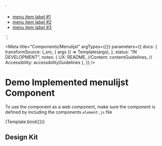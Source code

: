 
<!-- Import component and component styles -->


<!-- Import Docs -->


  `<div class="utrecht-html">
    <ul class="utrecht-menulijst">
        <li class="utrecht-menulijst__item utrecht-menulijst__item--active">
          <a href="#">menu item label #1</a>
        </li>
        <li class="utrecht-menulijst__item">
          <a href="#">menu item label #2</a>
        </li>
         <li class="utrecht-menulijst__item">
          <a href="#">menu item label #3</a>
        </li>
    </ul>
</div>
`;

<Meta
  title="Components/Menulijst"
  argTypes={{}}
  parameters={{
    docs: {
      transformSource: (_src, { args }) => Template(args),
    },
    status: "IN DEVELOPMENT",
    notes: {
      UX: README,
      //Content: contentGuidelines,
      // Accessibility: accessibilityGuidelines
    },
  }}
/>

# Demo Implemented menulijst Component

To use the component as a web component, make sure the component is defined by including the components `element.js` file

<Canvas>
  <Story name="menulijst" args={{ href: "#", content: "menulijst" }}>
    {Template.bind({})}
  </Story>
</Canvas>

<ArgsTable story="menulijst" />

## Design Kit

<MDXEmbedProvider>
  <Figma title="menulijst" url="file/x" />
</MDXEmbedProvider>
